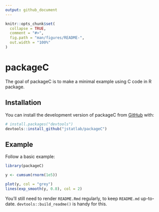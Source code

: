 ```yaml
---
output: github_document
---
```


<!-- README.md is generated from README.Rmd. Please edit that file -->

```r
knitr::opts_chunk$set(
  collapse = TRUE,
  comment = "#>",
  fig.path = "man/figures/README-",
  out.width = "100%"
)
```

# packageC

<!-- badges: start -->

<!-- badges: end -->

The goal of packageC is to make a minimal example using C code in R package.

## Installation

You can install the development version of packageC from [GitHub](https://github.com/) with:

``` r
# install.packages("devtools")
devtools::install_github("jstatlab/packageC")
```

## Example

Follow a basic example:

```r
library(packageC)

y <- cumsum(rnorm(1e5))

plot(y, col = "grey")
lines(exp_smooth(y, 0.8), col = 2)
```

You'll still need to render `README.Rmd` regularly, to keep `README.md` up-to-date. `devtools::build_readme()` is handy for this.
